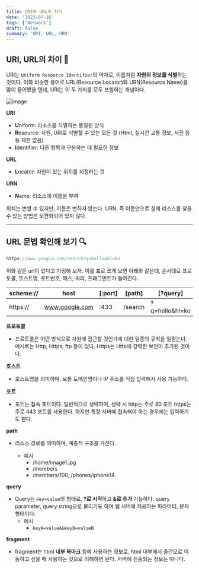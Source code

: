 ```yaml
---
title: URI와 URL의 차이
date: '2023-07-16'
tags: ['Network']
draft: false
summary: 'URI, URL, URN'
---
```


## URI, URL의 차이 🤔

URI는 `Uniform Resource Identifier`의 약자로, 이름처럼 **자원의 정보를 식별**하는 것이다. 이와 비슷한 용어로  URL(Resource Locator)와 URN(Resource Name)를 많이 들어봤을 텐데, URI는 이 두 가지를 모두 포함하는 개념이다.

![image](https://github.com/subtitle1/devlog/assets/87356533/b927bcc5-5392-4ed9-8634-99863006422f)

**URI**

- **U**niform: 리소스를 식별하는 통일된 방식
- **R**esource: 자원, URI로 식별할 수 있는 모든 것 (Html, 실시간 교통 정보, 사진 등등 제한 없음)
- **I**dentifier: 다른 항목과 구분하는 데 필요한 정보

**URL**

- **L**ocator: 자원이 있는 위치를 지정하는 것

**URN**

- **N**ame: 리소스에 이름을 부여

위치는 변할 수 있지만, 이름은 변하지 않는다. URN, 즉 이름만으로 실제 리소스를 찾을 수 있는 방법은 보편화되어 있지 않다. 

---

## URL 문법 확인해 보기 🔍

```jsx
https://www.google.com/search?q=hello&hl=ko
```

위와 같은 url이 있다고 가정해 보자. 이를 표로 쪼개 보면 아래와 같은데, 순서대로 프로토콜, 호스트명, 포트번호, 패스, 쿼리, 프래그먼트가 들어간다. 

| scheme:// | host | [:port] | [path] | [?query] | [#fragment] |
| --- | --- | --- | --- | --- | --- |
| https:// | www.google.com | :433 | /search | ?q=hello&hl=ko  | |

**프로토콜**

- 프로토콜은 어떤 방식으로 자원에 접근할 것인가에 대한 일종의 규칙을 일컫는다. 예시로는 Http, Https, ftp 등이 있다. Https는 Http에 강력한 보안이 추가된 것이다.

**호스트**

- 호스트명을 의미하며, 보통 도메인명이나 IP 주소를 직접 입력해서 사용 가능하다.

**포트**

- 포트는 접속 포트이다. 일반적으로 생략하며, 생략 시 http는 주로 80 포트 https는 주로 443 포트를 사용한다. 하지만 특정 서버에 접속해야 하는 경우에는 입력하기도 한다.

**path**

- 리소스 경로를 의미하며, 계층적 구조를 가진다.

    - 예시
        - /home/image1.jpg
        - /members
        - /members/100, /phones/iphone14

**query**
- Query는 `key=value`의 형태로, **?로 시작**하고 **&로 추가** 가능하다. query parameter, query string으로 불리기도 하며 웹 서버에 제공하는 파라미터, 문자 형태이다.
    - 예시 
        - ```keyA=valueA&keyB=valueB```

**fragment**
- fragment는 html **내부 북마크** 등에 사용하는 정보로, html 내부에서 중간으로 이동하고 싶을 때 사용하는 것으로 이해하면 된다. 서버에 전송되는 정보는 아니다.